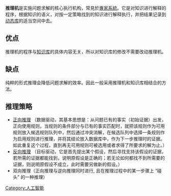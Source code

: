 {{Unreferenced|time=2017-01-31T14:47:55+00:00}}
'''推理机'''是实施问题求解的核心执行机构，常見於[[專家系統|專家系統]]。它是对知识进行解释的程序，根据知识的语义，对按一定策略找到的知识进行解释执行，并把结果记录到[[动态库|动态库]]的适当空间中去。
==优点==
推理机的程序与[[知识库|知识库]]的具体内容无关，所以对知识库的修改不需要改动推理机。
==缺点==
纯粹的形式推理会降低问题求解的效率。因此一般采用推理机和知识库相结合的方法。
==推理策略==
*[https://en.wikipedia.org/wiki/Forward_chaining 正向推理] {{Wayback|url=https://en.wikipedia.org/wiki/Forward_chaining |date=20201114003526 }}（数据驱动，其基本思想是：从问题已有的事实（初始证据）出发，正向使用规则，当规则的条件部分与已有的事实匹配时，就把该规则作为可用规则放入候选规则队列中，然后通过冲突消解，在候选队列中选择一条规则作为启用规则进行推理，并将其结论放入数据库中，作为下一步推理时的证据。如此重复这个过程，直到再无可用规则可被选用或者求得了所要求的解为止。）
*[https://en.wikipedia.org/wiki/Backward_chaining 反向推理] {{Wayback|url=https://en.wikipedia.org/wiki/Backward_chaining |date=20210126074431 }}（目标驱动，它是首先提出某个假设，然后寻找支持该假设的证据，若所需的证据都能找到，说明原假设是正确的；若无论如何都找不到所需要的证据，则说明原假设不成立，此时需要另做新的假设。）
*双向推理（正向推理与逆向推理同时进行, 且在推理过程中的某一步骤上 “碰头” 的一种推理）
[[Category:人工智能|Category:人工智能]]